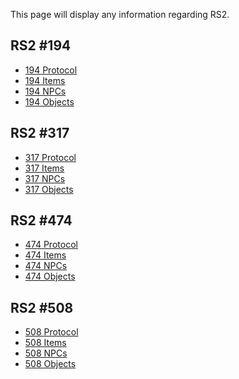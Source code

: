 This page will display any information regarding RS2.

== RS2 #194 ==
* [[194 Protocol]]
* [[194 Items]]
* [[194 NPCs]]
* [[194 Objects]]


== RS2 #317 ==
* [[317 Protocol]]
* [[317 Items]]
* [[317 NPCs]]
* [[317 Objects]]


== RS2 #474 ==
* [[474 Protocol]]
* [[474 Items]]
* [[474 NPCs]]
* [[474 Objects]]


== RS2 #508 ==
* [[508 Protocol]]
* [[508 Items]]
* [[508 NPCs]]
* [[508 Objects]]
